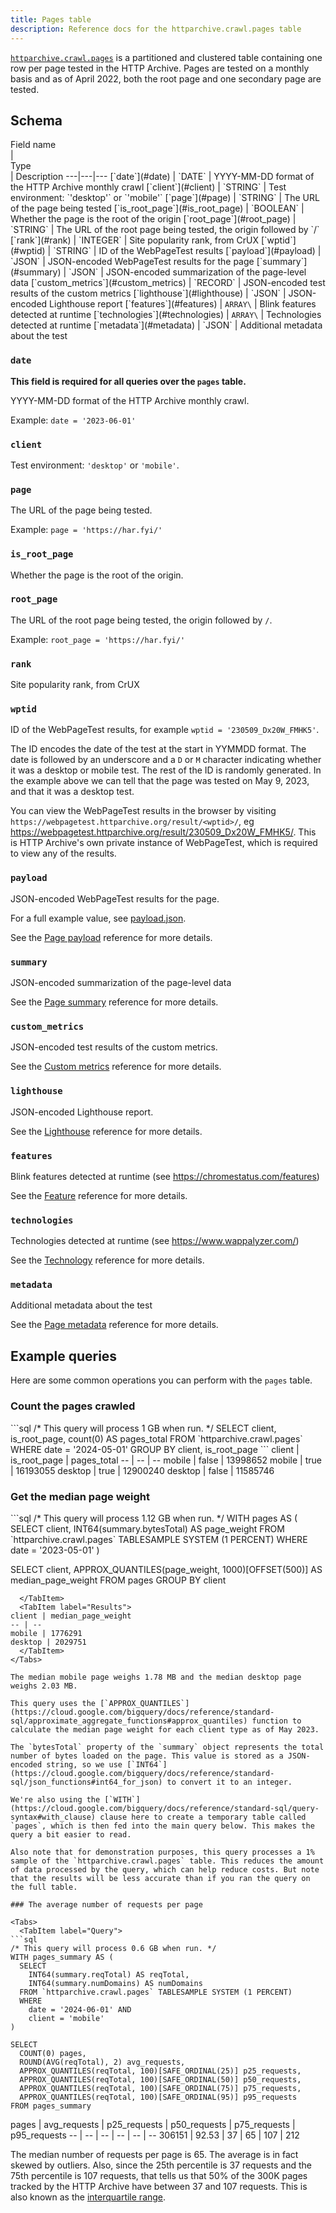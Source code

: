 ```yaml
---
title: Pages table
description: Reference docs for the httparchive.crawl.pages table
---
```



[`httparchive.crawl.pages`](https://console.cloud.google.com/bigquery?ws=!1m5!1m4!4m3!1shttparchive!2scrawl!3spages) is a partitioned and clustered table containing one row per page tested in the HTTP Archive. Pages are tested on a monthly basis and as of April 2022, both the root page and one secondary page are tested.

## Schema

<div style="width:140px">Field name</div> | <div style="width:115px">Type</div> | Description
---|---|---
[`date`](#date) | `DATE` | YYYY-MM-DD format of the HTTP Archive monthly crawl
[`client`](#client) | `STRING` | Test environment: `'desktop'` or `'mobile'`
[`page`](#page) | `STRING` | The URL of the page being tested
[`is_root_page`](#is_root_page) | `BOOLEAN` | Whether the page is the root of the origin
[`root_page`](#root_page) | `STRING` | The URL of the root page being tested, the origin followed by `/`
[`rank`](#rank) | `INTEGER` | Site popularity rank, from CrUX
[`wptid`](#wptid) | `STRING` | ID of the WebPageTest results
[`payload`](#payload) | `JSON` | JSON-encoded WebPageTest results for the page
[`summary`](#summary) | `JSON` | JSON-encoded summarization of the page-level data
[`custom_metrics`](#custom_metrics) | `RECORD` | JSON-encoded test results of the custom metrics
[`lighthouse`](#lighthouse) | `JSON` | JSON-encoded Lighthouse report
[`features`](#features) | <code>ARRAY\<RECORD\></code> | Blink features detected at runtime
[`technologies`](#technologies) | <code>ARRAY\<RECORD\></code> | Technologies detected at runtime
[`metadata`](#metadata) | `JSON` | Additional metadata about the test

### `date`

**This field is required for all queries over the `pages` table.**

YYYY-MM-DD format of the HTTP Archive monthly crawl.

  Example: `date = '2023-06-01'`

### `client`

Test environment: `'desktop'` or `'mobile'`.

### `page`

The URL of the page being tested.

Example: `page = 'https://har.fyi/'`

### `is_root_page`

Whether the page is the root of the origin.

### `root_page`

The URL of the root page being tested, the origin followed by `/`.

Example: `root_page = 'https://har.fyi/'`

### `rank`

Site popularity rank, from CrUX

### `wptid`

ID of the WebPageTest results, for example `wptid = '230509_Dx20W_FMHK5'`.

The ID encodes the date of the test at the start in YYMMDD format. The date is followed by an underscore and a `D` or `M` character indicating whether it was a desktop or mobile test. The rest of the ID is randomly generated. In the example above we can tell that the page was tested on May 9, 2023, and that it was a desktop test.

You can view the WebPageTest results in the browser by visiting `https://webpagetest.httparchive.org/result/<wptid>/`, eg https://webpagetest.httparchive.org/result/230509_Dx20W_FMHK5/. This is HTTP Archive's own private instance of WebPageTest, which is required to view any of the results.

### `payload`

JSON-encoded WebPageTest results for the page.

For a full example value, see [payload.json](/payload.json).

See the [Page payload](/reference/blobs/page-payload/) reference for more details.

### `summary`

JSON-encoded summarization of the page-level data

See the [Page summary](/reference/blobs/page-summary/) reference for more details.

### `custom_metrics`

JSON-encoded test results of the custom metrics.

See the [Custom metrics](/reference/structs/custom-metrics/) reference for more details.

### `lighthouse`

JSON-encoded Lighthouse report.

See the [Lighthouse](/reference/blobs/lighthouse/) reference for more details.

### `features`

Blink features detected at runtime (see https://chromestatus.com/features)

See the [Feature](/reference/structs/feature/) reference for more details.

### `technologies`

Technologies detected at runtime (see https://www.wappalyzer.com/)

See the [Technology](/reference/structs/technology/) reference for more details.

### `metadata`

Additional metadata about the test

See the [Page metadata](/reference/blobs/page-metadata/) reference for more details.

## Example queries

Here are some common operations you can perform with the `pages` table.

### Count the pages crawled

<Tabs>
  <TabItem label="Query">
```sql
/* This query will process 1 GB when run. */
SELECT
  client,
  is_root_page,
  count(0) AS pages_total
FROM `httparchive.crawl.pages`
WHERE date = '2024-05-01'
GROUP BY client, is_root_page
```
  </TabItem>
  <TabItem label="Results">
client | is_root_page | pages_total
-- | -- | --
mobile | false | 13998652
mobile | true | 16193055
desktop | true | 12900240
desktop | false | 11585746
  </TabItem>
</Tabs>

### Get the median page weight

<Tabs>
  <TabItem label="Query">
```sql
/* This query will process 1.12 GB when run. */
WITH pages AS (
  SELECT
    client,
    INT64(summary.bytesTotal) AS page_weight
  FROM `httparchive.crawl.pages` TABLESAMPLE SYSTEM (1 PERCENT)
  WHERE date = '2023-05-01'
)

SELECT
  client,
  APPROX_QUANTILES(page_weight, 1000)[OFFSET(500)] AS median_page_weight
FROM pages
GROUP BY client
```
  </TabItem>
  <TabItem label="Results">
client | median_page_weight
-- | --
mobile | 1776291
desktop | 2029751
  </TabItem>
</Tabs>

The median mobile page weighs 1.78 MB and the median desktop page weighs 2.03 MB.

This query uses the [`APPROX_QUANTILES`](https://cloud.google.com/bigquery/docs/reference/standard-sql/approximate_aggregate_functions#approx_quantiles) function to calculate the median page weight for each client type as of May 2023.

The `bytesTotal` property of the `summary` object represents the total number of bytes loaded on the page. This value is stored as a JSON-encoded string, so we use [`INT64`](https://cloud.google.com/bigquery/docs/reference/standard-sql/json_functions#int64_for_json) to convert it to an integer.

We're also using the [`WITH`](https://cloud.google.com/bigquery/docs/reference/standard-sql/query-syntax#with_clause) clause here to create a temporary table called `pages`, which is then fed into the main query below. This makes the query a bit easier to read.

Also note that for demonstration purposes, this query processes a 1% sample of the `httparchive.crawl.pages` table. This reduces the amount of data processed by the query, which can help reduce costs. But note that the results will be less accurate than if you ran the query on the full table.

### The average number of requests per page

<Tabs>
  <TabItem label="Query">
```sql
/* This query will process 0.6 GB when run. */
WITH pages_summary AS (
  SELECT
    INT64(summary.reqTotal) AS reqTotal,
    INT64(summary.numDomains) AS numDomains
  FROM `httparchive.crawl.pages` TABLESAMPLE SYSTEM (1 PERCENT)
  WHERE
    date = '2024-06-01' AND
    client = 'mobile'
)

SELECT
  COUNT(0) pages,
  ROUND(AVG(reqTotal), 2) avg_requests,
  APPROX_QUANTILES(reqTotal, 100)[SAFE_ORDINAL(25)] p25_requests,
  APPROX_QUANTILES(reqTotal, 100)[SAFE_ORDINAL(50)] p50_requests,
  APPROX_QUANTILES(reqTotal, 100)[SAFE_ORDINAL(75)] p75_requests,
  APPROX_QUANTILES(reqTotal, 100)[SAFE_ORDINAL(95)] p95_requests
FROM pages_summary
```
  </TabItem>
  <TabItem label="Results">
pages | avg_requests | p25_requests | p50_requests | p75_requests | p95_requests
-- | -- | -- | -- | -- | --
306151 | 92.53 | 37 | 65 | 107 | 212

The median number of requests per page is 65. The average is in fact skewed by outliers. Also, since the 25th percentile is 37 requests and the 75th percentile is 107 requests, that tells us that 50% of the 300K pages tracked by the HTTP Archive have between 37 and 107 requests. This is also known as the [interquartile range](https://en.wikipedia.org/wiki/Interquartile_range).
  </TabItem>
</Tabs>
